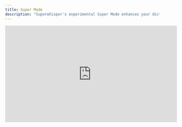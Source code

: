 ```yaml
---
title: Super Mode
description: "Superwhisper's experimental Super Mode enhances your dictation experience with advanced context awareness"
---
```


<iframe
  width="560"
  height="315"
  src="https://youtube.com/embed/-orvzgTRKSc"
  title="YouTube video player"
  frameBorder="0"
  allow="accelerometer; autoplay; clipboard-write; encrypted-media; gyroscope; picture-in-picture"
  allowFullScreen
  style={{ width: '100%', borderRadius: '0.5rem' }}
></iframe>